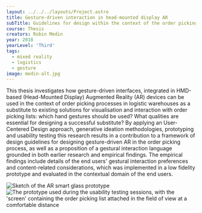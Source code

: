 ---
layout: ../../../layouts/Project.astro
title: Gesture-driven interaction in head-mounted display AR
subTitle: Guidelines for design within the context of the order picking process in logistic warehouses
course: Thesis
creators: Robin Medin
year: 2018
yearLevel: 'Third'
tags:
  - mixed reality
  - logistics
  - gesture
image: medin-alt.jpg
---

This thesis investigates how gesture-driven interfaces, integrated in HMD-based (Head-Mounted Display) Augmented Reality (AR) devices can be used in the context of order picking processes in logistic warehouses as a substitute to existing solutions for visualisation and interaction with order picking lists: which hand gestures should be used? What qualities are essential for designing a successful substitute? By applying an User-Centered Design approach, generative ideation methodologies, prototyping and usability testing this research results in a contribution to a framework of design guidelines for designing gesture-driven AR in the order picking process, as well as a proposition of a gestural interaction language grounded in both earlier research and empirical findings. The empirical findings include details of the end users' gestural interaction preferences and content-related considerations, which was implemented in a low fidelity prototype and evaluated in the contextual domain of the end users.

<ImageSet>

![Sketch of the AR smart glass prototype](medin-18.jpg 'Sketch of the AR smart glass prototype')
![The prototype used during the usability testing sessions, with the 'screen' containing the order picking list attached in the field of view at a comfortable distance](medin-20.jpg 'The prototype used during the usability testing sessions, with the "screen" containing the order picking list attached in the field of view at a comfortable distance')

</ImageSet>